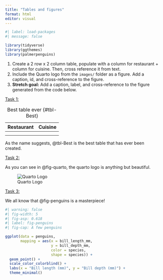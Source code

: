```yaml
---
title: "Tables and figures"
format: html
editor: visual
---
```


```r
#| label: load-packages
#| message: false

library(tidyverse)
library(ggthemes)
library(palmerpenguins)
```

1.  Create a 2 row x 2 column table, populate with a column for restaurant + column for cuisine. Then, cross reference it from text.
2.  Include the Quarto logo from the `images/` folder as a figure. Add a caption, id, and cross-reference to the figure.
3.  **Stretch goal:** Add a caption, label, and cross-reference to the figure generated from the code below.

[Task 1:]{.underline}

| Restaurant | Cuisine |
|------------|---------|
|            |         |
|            |         |

: Best table ever {#tbl-Best}

As the name suggests, @tbl-Best is the best table that has ever been created.

[Task 2:]{.underline}

As you can see in @fig-quarto, the quarto logo is anything but beautiful.

![Quarto Logo](images/quarto-logo.png){#fig-quarto}

[Task 3:]{.underline}

We all know that @fig-penguins is a masterpiece!

```r
#| warning: false
#| fig-width: 5
#| fig-asp: 0.618
#| label: fig-penguins
#| fig-cap: A few penguins

ggplot(data = penguins,
       mapping = aes(x = bill_length_mm, 
                     y = bill_depth_mm,
                     color = species,
                     shape = species)) +
  geom_point() +
  scale_color_colorblind() +
  labs(x = "Bill length (mm)", y = "Bill depth (mm)") +
  theme_minimal()
```
